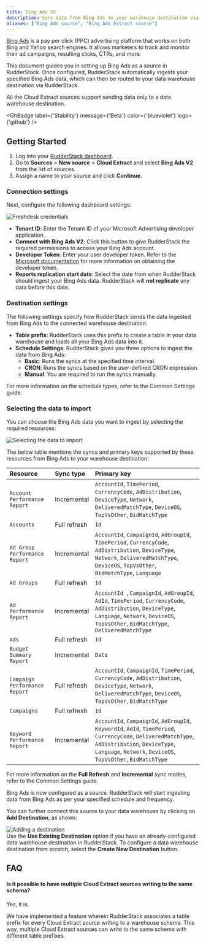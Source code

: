 ```yaml
---
title: Bing Ads V2
description: Sync data from Bing Ads to your warehouse destination via RudderStack.
aliases: ["Bing Ads source", "Bing Ads Extract source"]
---
```


[Bing Ads](https://ads.microsoft.com/) is a pay per click (PPC) advertising platform that works on both Bing and Yahoo search engines. It allows marketers to track and monitor their ad campaigns, resulting clicks, CTRs, and more.

This document guides you in setting up Bing Ads as a source in RudderStack. Once configured, RudderStack automatically ingests your specified Bing Ads data, which can then be routed to your data warehouse destination via RudderStack.

<div class="warningBlock">
All the Cloud Extract sources support sending data only to a <Link to="/destinations/warehouse-destinations/">data warehouse destination</Link>.
</div>

<GhBadge
  label={'Stability'}
  message={'Beta'}
  color={'blueviolet'}
  logo={'github'}
/>

## Getting Started

1. Log into your [RudderStack dashboard](https://app.rudderstack.com/).
2. Go to **Sources** > **New source** > **Cloud Extract** and select **Bing Ads V2** from the list of sources.
3. Assign a name to your source and click **Continue**.

### Connection settings

Next, configure the following dashboard settings:

<img src="../../assets/cloud-extract-sources/bing-ads-v2-settings.png" alt="Freshdesk credentials" />

- **Tenant ID**: Enter the Tenant ID of your Microsoft Advertising developer application.
- **Connect with Bing Ads V2**: Click this button to give RudderStack the required permissions to access your Bing Ads account.
- **Developer Token**: Enter your user developer token. Refer to the [Microsoft documentation](https://learn.microsoft.com/en-us/advertising/guides/get-started?view=bingads-13#get-developer-token) for more information on obtaining the developer token.
- **Reports replication start date**: Select the date from when RudderStack should ingest your Bing Ads data. RudderStack will <strong>not replicate</strong> any data before this date.

### Destination settings

The following settings specify how RudderStack sends the data ingested from Bing Ads to the connected warehouse destination:

- **Table prefix**: RudderStack uses this prefix to create a table in your data warehouse and loads all your Bing Ads data into it.
- **Schedule Settings**: RudderStack gives you three options to ingest the data from Bing Ads:
    - **Basic**: Runs the syncs at the specified time interval. 
    - **CRON**: Runs the syncs based on the user-defined CRON expression.
    - **Manual**: You are required to run the syncs manually.

<div class="infoBlock">
For more information on the schedule types, refer to the <Link to="/sources/extract/common-settings/">Common Settings</Link> guide.
</div>

### Selecting the data to import

You can choose the Bing Ads data you want to ingest by selecting the required resources:

<img src="../../assets/cloud-extract-sources/bing-ads-connection-settings-2.png" alt="Selecting the data to import" />

The below table mentions the syncs and primary keys supported by these resources from Bing Ads to your warehouse destination:

| Resource | Sync type | Primary key |
| :---| :--- | :----| 
| `Account Performance Report` | Incremental | `AccountId`, `TimePeriod`, `CurrencyCode`, `AdDistribution`, `DeviceType`, `Network`, `DeliveredMatchType`, `DeviceOS`, `TopVsOther`, `BidMatchType` |
| `Accounts` | Full refresh | `Id` |
| `Ad Group Performance Report` | Incremental | `AccountId`, `CampaignId`, `AdGroupId`, `TimePeriod`, `CurrencyCode`, `AdDistribution`, `DeviceType`, `Network`, `DeliveredMatchType`, `DeviceOS`, `TopVsOther`, `BidMatchType`, `Language` |
| `Ad Groups` | Full refresh | `Id` |
| `Ad Performance Report` | Incremental | `AccountId `, `CampaignId`, `AdGroupId`, `AdId`, `TimePeriod`, `CurrencyCode`, `AdDistribution`, `DeviceType`, `Language`, `Network`, `DeviceOS`, `TopVsOther`, `BidMatchType`, `DeliveredMatchType` |
| `Ads` | Full refresh | `Id` |
| `Budget Summary Report` | Incremental | `Date` |
| `Campaign Performance Report` | Full refresh | `AccountId`, `CampaignId`, `TimePeriod`, `CurrencyCode`, `AdDistribution`, `DeviceType`, `Network`, `DeliveredMatchType`, `DeviceOS`, `TopVsOther`, `BidMatchType` |
| `Campaigns` | Full refresh | `Id` |
| `Keyword Performance Report` | Incremental | `AccountId`, `CampaignId`, `AdGroupId`, `KeywordId`, `AdId`, `TimePeriod`, `CurrencyCode`, `DeliveredMatchType`, `AdDistribution`, `DeviceType`, `Language`, `Network`, `DeviceOS`, `TopVsOther`, `BidMatchType` |

<div class="infoBlock">
For more information on the <strong>Full Refresh</strong> and <strong>Incremental</strong> sync modes, refer to the <Link to="/sources/extract/common-settings/#sync-modes">Common Settings</Link> guide.
</div>

Bing Ads is now configured as a source. RudderStack will start ingesting data from Bing Ads as per your specified schedule and frequency.

You can further connect this source to your data warehouse by clicking on **Add Destination**, as shown:

<img src="../../assets/cloud-extract-sources/add-destination.png" alt="Adding a destination" />

<div class="successBlock">
Use the <strong>Use Existing Destination</strong> option if you have an already-configured data warehouse destination in RudderStack. To configure a data warehouse destination from scratch, select the <strong>Create New Destination</strong> button.
</div>

## FAQ

#### Is it possible to have multiple Cloud Extract sources writing to the same schema?

Yes, it is.

We have implemented a feature wherein RudderStack associates a table prefix for every Cloud Extract source writing to a warehouse schema. This way, multiple Cloud Extract sources can write to the same schema with different table prefixes.
